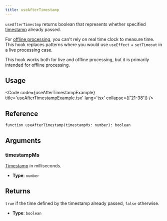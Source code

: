 ```yaml
---
title: useAfterTimestamp
---
```


`useAfterTimestmp` returns boolean that represents whether specified [timestamp](/fundamentals/glossary#timestamp) already passed.

For [offline processing](/fundamentals/glossary#offline-processing), you can't rely on real time clock to measure time. This hook replaces patterns
where you would use `useEffect` + `setTimeout` in a live processing case.

<Aside>
This hook works both for live and offline processing, but it is primarily intended for
offline processing.
</Aside>

## Usage

<Code code={useAfterTimestampExample} title='useAfterTimestampExample.tsx' lang='tsx' collapse={['21-38']} />

## Reference

```tsx
function useAfterTimestamp(timestampMs: number): boolean
```

## Arguments

### timestampMs

[Timestamp](/fundamentals/glossary#timestamp) in milliseconds.

- **Type**: `number`

## Returns

`true` if the time defined by the timestamp already passed, `false` otherwise.

- **Type**: `boolean`

